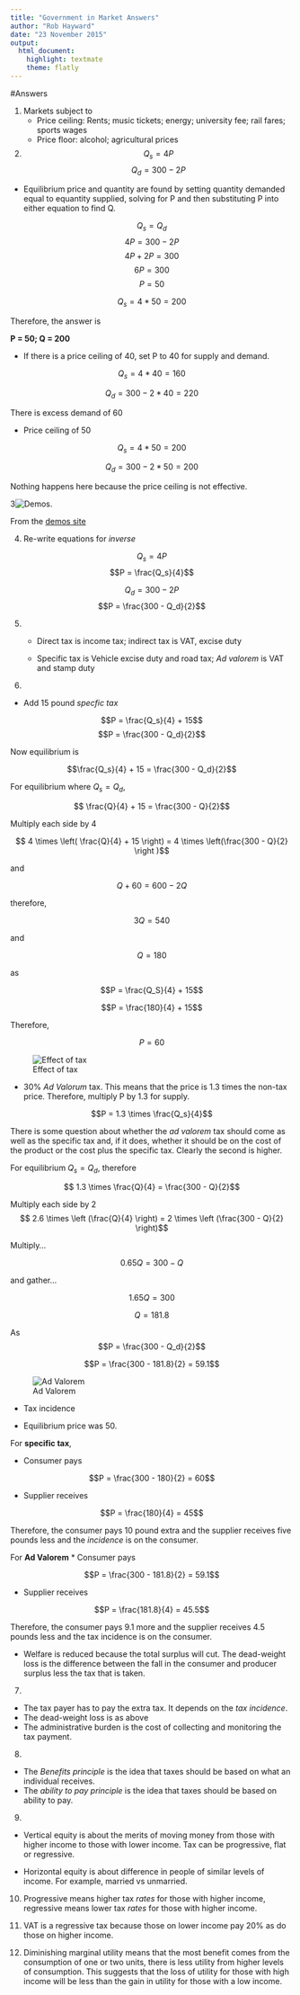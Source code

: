 ```yaml
---
title: "Government in Market Answers"
author: "Rob Hayward"
date: "23 November 2015"
output: 
  html_document: 
    highlight: textmate
    theme: flatly
---
```

#Answers

1. Markets subject to
    + Price ceiling: Rents; music tickets; energy; university fee; rail fares; sports wages
    + Price floor: alcohol; agricultural prices

2. 
$$ Q_s = 4P$$
$$ Q_d = 300 - 2P$$

  + Equilibrium price and quantity are found by setting quantity demanded equal to equantity supplied, solving for P and then substituting P into either equation to find Q. 
    
$$Q_s = Q_d$$
$$4P = 300 - 2P$$
$$4P + 2P = 300$$
$$6P = 300$$
$$P = 50$$

$$Q_s = 4 * 50 = 200$$

Therefore, the answer is 

**P = 50; Q = 200**
  
  + If there is a price ceiling of 40, set P to 40 for supply and demand. 
    
$$Q_s = 4 * 40 = 160$$

$$Q_d = 300 - 2 * 40 = 220$$

There is excess demand of 60

  + Price ceiling of 50

$$Q_s = 4 * 50 = 200$$

$$Q_d = 300 - 2 * 50 = 200$$

Nothing happens here because the price ceiling is not effective. 

3![Demos](https://s3.amazonaws.com/grapher/exports/rxqj5i4jzm.png). 

From the [demos site](https://www.desmos.com/calculator)

4. Re-write equations for *inverse*

$$Q_s = 4P$$
$$P = \frac{Q_s}{4}$$

$$Q_d = 300 - 2P$$
$$P = \frac{300 - Q_d}{2}$$

5. 

    + Direct tax is income tax; indirect tax is VAT, excise duty
    
    + Specific tax is Vehicle excise duty and road tax; *Ad valorem* is VAT and stamp duty
    
6. 

  + Add 15 pound *specfic tax*

$$P = \frac{Q_s}{4} + 15$$
$$P = \frac{300 - Q_d}{2}$$

Now equilibrium is 

$$\frac{Q_s}{4} + 15 = \frac{300 - Q_d}{2}$$

For equilibrium where $Q_s = Q_d$, 

$$ \frac{Q}{4} + 15   = \frac{300 - Q}{2}$$

Multiply each side by 4

$$ 4 \times \left( \frac{Q}{4} + 15 \right)  = 4 \times \left(\frac{300 - Q}{2} \right )$$

and 

$$ Q + 60  = 600 - 2Q$$

therefore, 

$$3Q = 540$$ 

and 

$$Q = 180$$

as 

$$P = \frac{Q_S}{4} + 15$$

$$P = \frac{180}{4} + 15$$

Therefore, 

$$P = 60$$

![Effect of tax](https://s3.amazonaws.com/grapher/exports/o8fj4hgv60.png)

  + 30\% *Ad Valorum* tax.  This means that the price is 1.3 times the non-tax price. Therefore, multiply P by 1.3 for supply. 
    
$$P = 1.3 \times \frac{Q_s}{4}$$

There is some question about whether the *ad valorem* tax should come as well as the specific tax and, if it does, whether it should be on the cost of the product or the cost plus the specific tax.  Clearly the second is higher.  

For equilibrium $Q_s = Q_d$, therefore

$$ 1.3 \times \frac{Q}{4} = \frac{300 - Q}{2}$$


Multiply each side by 2
$$ 2.6 \times \left (\frac{Q}{4}  \right) = 2 \times \left (\frac{300 - Q}{2} \right)$$

Multiply...

$$0.65Q = 300 - Q$$

and gather...


$$1.65Q = 300$$

$$Q = 181.8$$

As $$P = \frac{300 - Q_d}{2}$$

$$P = \frac{300 - 181.8}{2} = 59.1$$

![Ad Valorem](https://s3.amazonaws.com/grapher/exports/z2erxjn4xc.png)

 + Tax incidence
 
* Equilibrium price was 50.  

For **specific tax**, 

* Consumer pays 

$$P = \frac{300 - 180}{2} = 60$$

* Supplier receives 

$$P = \frac{180}{4} = 45$$

Therefore, the consumer pays 10 pound extra and the supplier receives five pounds less and the *incidence* is on the consumer.  

For **Ad Valorem**
* Consumer pays 

$$P = \frac{300 - 181.8}{2} = 59.1$$

* Supplier receives

$$P = \frac{181.8}{4} = 45.5$$

Therefore, the consumer pays 9.1 more and the supplier receives 4.5 pounds less and the tax incidence is on the consumer. 

  + Welfare is reduced because the total surplus will cut. The dead-weight loss is the difference between the fall in the consumer and producer surplus less the tax that is taken. 
  
7. 
  + The tax payer has to pay the extra tax.  It depends on the *tax incidence*. 
  + The dead-weight loss is as above
  + The administrative burden is the cost of collecting and monitoring the tax payment. 
  
8. 
  + The *Benefits principle* is the idea that taxes should be based on what an individual receives. 
  + The *ability to pay principle* is the idea that taxes should be based on ability to pay. 
  
9. 
  + Vertical equity is about the merits of moving money from those with higher income to those with lower income.  Tax can be progressive, flat or regressive. 
  
  + Horizontal equity is about difference in people of similar levels of income.  For example, married vs unmarried. 
  
10. Progressive means higher tax *rates* for those with higher income, regressive means lower tax *rates* for those with higher income. 

11. VAT is a regressive tax because those on lower income pay 20\% as do those on higher income.  

12. Diminishing marginal utility means that the most benefit comes from the consumption of one or two units, there is less utility from higher levels of consumption.  This suggests that the loss of utility for those with high income will be less than the gain in utility for those with a low income. 


